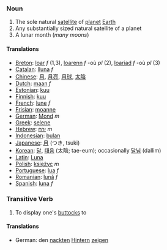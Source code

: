 ===Noun===
#The sole natural [[satellite]] of [[planet]] [[Earth]]
#Any substantially sized natural satellite of a planet
#A lunar month (''many moons'')

====Translations====
*[[Breton]]: [[loar]] ''f'' (1,3), [[loarenn]] ''f'' -où ''pl'' (2), [[loariad]] ''f'' -où ''pl'' (3)
*[[Catalan]]: [[lluna]] ''f''
*[[Chinese]]: [[月]], [[月亮]], [[月球]], [[太陰]]
*[[Dutch]]: [[maan]] ''f''
*[[Estonian]]: [[kuu]]
*[[Finnish]]: [[kuu]]
*[[French]]: [[lune]] ''f''
*[[Frisian]]: [[moanne]]
*[[German]]: [[Mond]] ''m''
*[[Greek]]: [[selene]]
*[[Hebrew]]: [[ירח]] ''m''
*[[Indonesian]]: [[bulan]]
*[[Japanese]]: [[月]] (つき, tsuki)
*[[Korean]]: [[달]], [[태음]] (太陰; tae-eum); occasionally [[달님]] (dallim)
*[[Latin]]: [[Luna]]
*[[Polish]]: [[księżyc]] ''m''
*[[Portuguese]]: [[lua]] ''f''
*[[Romanian]]: [[lună]] ''f''
*[[Spanish]]: [[luna]] ''f''

===Transitive Verb===

#To display one's [[buttock]]s to

====Translations====

*German: den [[nackt]]en [[Hintern]] [[zeigen]]